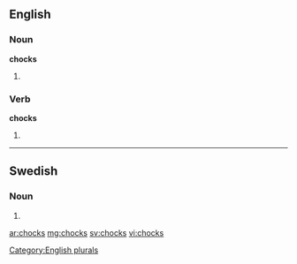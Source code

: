 ==English==

===Noun===
'''chocks'''

# {{plural of |[[chock]]}}

===Verb===
'''chocks'''

# {{third-person singular of|[[chock]]}}

[[Category:English plurals]]

----

==Swedish==

===Noun===
{{infl|sv|noun form}}

# {{sv-noun-form-indef-gen|chock}}

[[ar:chocks]]
[[mg:chocks]]
[[sv:chocks]]
[[vi:chocks]]